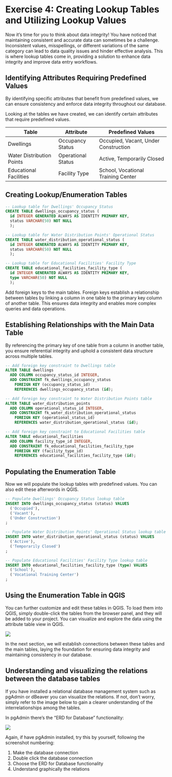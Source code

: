 # Exercise 4: Creating Lookup Tables and Utilizing Lookup Values

Now it's time for you to think about data integrity! You have noticed that maintaining consistent and accurate data can sometimes be a challenge. Inconsistent values, misspellings, or different variations of the same category can lead to data quality issues and hinder effective analysis. This is where lookup tables come in, providing a solution to enhance data integrity and improve data entry workflows.

## Identifying Attributes Requiring Predefined Values

By identifying specific attributes that benefit from predefined values, we can ensure consistency and enforce data integrity throughout our database.

Looking at the tables we have created, we can identify certain attributes that require predefined values.

| **Table**                 | **Attribute**      | **Predefined Values**                |
|-----------------------|------------------|-------------------------------|
| Dwellings                 | Occupancy Status   | Occupied, Vacant, Under Construction |
| Water Distribution Points | Operational Status | Active, Temporarily Closed           |
| Educational Facilities    | Facility Type      | School, Vocational Training Center   |

## Creating Lookup/Enumeration Tables

::: code-box
``` sql
-- Lookup table for Dwellings' Occupancy Status 
CREATE TABLE dwellings_occupancy_status ( 
  id INTEGER GENERATED ALWAYS AS IDENTITY PRIMARY KEY, 
  status VARCHAR(50) NOT NULL 
  );

-- Lookup table for Water Distribution Points' Operational Status 
CREATE TABLE water_distribution_operational_status ( 
  id INTEGER GENERATED ALWAYS AS IDENTITY PRIMARY KEY, 
  status VARCHAR(50) NOT NULL 
  );

-- Lookup table for Educational Facilities' Facility Type 
CREATE TABLE educational_facilities_facility_type ( 
  id INTEGER GENERATED ALWAYS AS IDENTITY PRIMARY KEY, 
  type VARCHAR(50) NOT NULL 
  ); 
```
:::

Add foreign keys to the main tables. Foreign keys establish a relationship between tables by linking a column in one table to the primary key column of another table. This ensures data integrity and enables more complex queries and data operations.

## Establishing Relationships with the Main Data Table

By referencing the primary key of one table from a column in another table, you ensure referential integrity and uphold a consistent data structure across multiple tables.

::: code-box
``` sql
-- Add foreign key constraint to Dwellings table
ALTER TABLE dwellings
  ADD COLUMN occupancy_status_id INTEGER,
  ADD CONSTRAINT fk_dwellings_occupancy_status
    FOREIGN KEY (occupancy_status_id)
    REFERENCES dwellings_occupancy_status (id);

-- Add foreign key constraint to Water Distribution Points table
ALTER TABLE water_distribution_points
  ADD COLUMN operational_status_id INTEGER,
  ADD CONSTRAINT fk_water_distribution_operational_status
    FOREIGN KEY (operational_status_id)
    REFERENCES water_distribution_operational_status (id);

-- Add foreign key constraint to Educational Facilities table
ALTER TABLE educational_facilities
  ADD COLUMN facility_type_id INTEGER,
  ADD CONSTRAINT fk_educational_facilities_facility_type
    FOREIGN KEY (facility_type_id)
    REFERENCES educational_facilities_facility_type (id);
```
:::

## Populating the Enumeration Table

Now we will populate the lookup tables with predefined values. You can also edit these afterwords in QGIS.

::: code-box
``` sql
-- Populate Dwellings' Occupancy Status lookup table 
INSERT INTO dwellings_occupancy_status (status) VALUES 
  ('Occupied'), 
  ('Vacant'), 
  ('Under Construction')
;

-- Populate Water Distribution Points' Operational Status lookup table 
INSERT INTO water_distribution_operational_status (status) VALUES 
  ('Active'), 
  ('Temporarily Closed')
;

-- Populate Educational Facilities' Facility Type lookup table 
INSERT INTO educational_facilities_facility_type (type) VALUES 
  ('School'), 
  ('Vocational Training Center')
;
```
:::

## Using the Enumeration Table in QGIS

You can further customize and edit these tables in QGIS. To load them into QGIS, simply double-click the tables from the browser panel, and they will be added to your project. You can visualize and explore the data using the attribute table view in QGIS.

![](img/p1/edit_lookup_tables.gif)

In the next section, we will establish connections between these tables and the main tables, laying the foundation for ensuring data integrity and maintaining consistency in our database.

## Understanding and visualizing the relations between the database tables

If you have installed a relational database management system such as pgAdmin or dBeaver you can visualize the relations. If not, don't worry, simply refer to the image below to gain a clearer understanding of the interrelationships among the tables.

In pgAdmin there's the "ERD for Database" functionality:

![](img/p1/table_relations.png)

Again, if have pgAdmin installed, try this by yourself, following the screenshot numbering:

1.  Make the database connection
2.  Double click the database connection
3.  Choose the ERD for Database functionality
4.  Understand graphically the relations
